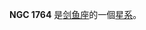 {{NGCInfoBox|NGCID=NGC 1764|發現者=約翰·弗里德里希·威廉·赫歇爾|發現日期=1837年1月2日|其他編號=ESO 56-SC30|曆元=J2000.0|赤經=4時56分27.8秒
|赤緯=-67°41'38"|星座=剑鱼座|星體=星系|星等=12.6|表面亮度=|藍等=12.9}}

'''NGC 1764''' 是[[剑鱼座|剑鱼座]]的一個[[星系|星系]]。

{{NGCReference|1764}}
{{Catalogs|NGC=1764}}